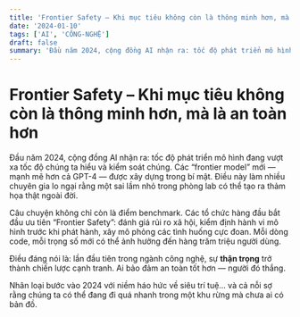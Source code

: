 ```yaml
---
title: 'Frontier Safety – Khi mục tiêu không còn là thông minh hơn, mà là an toàn hơn'
date: '2024-01-10'
tags: ['AI', 'CÔNG-NGHỆ']
draft: false
summary: 'Đầu năm 2024, cộng đồng AI nhận ra: tốc độ phát triển mô hình đang vượt xa tốc độ chúng ta hiểu và k'
---
```


# Frontier Safety – Khi mục tiêu không còn là thông minh hơn, mà là an toàn hơn

Đầu năm 2024, cộng đồng AI nhận ra: tốc độ phát triển mô hình đang vượt xa tốc độ chúng ta hiểu và kiểm soát chúng. Các “frontier model” mới — mạnh mẽ hơn cả GPT-4 — được xây dựng trong bí mật. Điều này làm nhiều chuyên gia lo ngại rằng một sai lầm nhỏ trong phòng lab có thể tạo ra thảm họa thật ngoài đời.

Câu chuyện không chỉ còn là điểm benchmark. Các tổ chức hàng đầu bắt đầu ưu tiên “Frontier Safety”: đánh giá rủi ro xã hội, kiểm định hành vi mô hình trước khi phát hành, xây mô phỏng các tình huống cực đoan. Mỗi dòng code, mỗi trọng số mới có thể ảnh hưởng đến hàng trăm triệu người dùng.

Điều đáng nói là: lần đầu tiên trong ngành công nghệ, sự **thận trọng** trở thành chiến lược cạnh tranh. Ai bảo đảm an toàn tốt hơn — người đó thắng.

Nhân loại bước vào 2024 với niềm háo hức về siêu trí tuệ… và cả nỗi sợ rằng chúng ta có thể đang đi quá nhanh trong một khu rừng mà chưa ai có bản đồ.